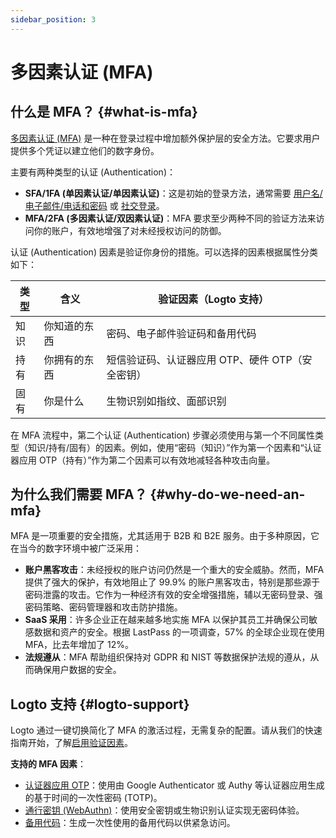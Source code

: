 ```yaml
---
sidebar_position: 3
---
```


# 多因素认证 (MFA)

## 什么是 MFA？ \{#what-is-mfa}

[多因素认证 (MFA)](https://auth.wiki/mfa) 是一种在登录过程中增加额外保护层的安全方法。它要求用户提供多个凭证以建立他们的数字身份。

主要有两种类型的认证 (Authentication)：

- **SFA/1FA (单因素认证/单因素认证)**：这是初始的登录方法，通常需要 [用户名/电子邮件/电话和密码](/end-user-flows/sign-up-and-sign-in/sign-in) 或 [社交登录](/end-user-flows/sign-up-and-sign-in/social-sign-in)。
- **MFA/2FA (多因素认证/双因素认证)**：MFA 要求至少两种不同的验证方法来访问你的账户，有效地增强了对未经授权访问的防御。

认证 (Authentication) 因素是验证你身份的措施。可以选择的因素根据属性分类如下：

| 类型 | 含义         | 验证因素（Logto 支持）                           |
| ---- | ------------ | ------------------------------------------------ |
| 知识 | 你知道的东西 | 密码、电子邮件验证码和备用代码                   |
| 持有 | 你拥有的东西 | 短信验证码、认证器应用 OTP、硬件 OTP（安全密钥） |
| 固有 | 你是什么     | 生物识别如指纹、面部识别                         |

在 MFA 流程中，第二个认证 (Authentication) 步骤必须使用与第一个不同属性类型（知识/持有/固有）的因素。例如，使用“密码（知识）”作为第一个因素和“认证器应用 OTP（持有）”作为第二个因素可以有效地减轻各种攻击向量。

## 为什么我们需要 MFA？ \{#why-do-we-need-an-mfa}

MFA 是一项重要的安全措施，尤其适用于 B2B 和 B2E 服务。由于多种原因，它在当今的数字环境中被广泛采用：

- **账户黑客攻击**：未经授权的账户访问仍然是一个重大的安全威胁。然而，MFA 提供了强大的保护，有效地阻止了 99.9% 的账户黑客攻击，特别是那些源于密码泄露的攻击。它作为一种经济有效的安全增强措施，辅以无密码登录、强密码策略、密码管理器和攻击防护措施。
- **SaaS 采用**：许多企业正在越来越多地实施 MFA 以保护其员工并确保公司敏感数据和资产的安全。根据 LastPass 的一项调查，57% 的全球企业现在使用 MFA，比去年增加了 12%。
- **法规遵从**：MFA 帮助组织保持对 GDPR 和 NIST 等数据保护法规的遵从，从而确保用户数据的安全。

## Logto 支持 \{#logto-support}

Logto 通过一键切换简化了 MFA 的激活过程，无需复杂的配置。请从我们的快速指南开始，了解[启用验证因素](/end-user-flows/mfa/configure-mfa)。

**支持的 MFA 因素**：

- [认证器应用 OTP](/end-user-flows/mfa/authenticator-app-otp)：使用由 Google Authenticator 或 Authy 等认证器应用生成的基于时间的一次性密码 (TOTP)。
- [通行密钥 (WebAuthn)](/end-user-flows/mfa/webauthn)：使用安全密钥或生物识别认证实现无密码体验。
- [备用代码](/end-user-flows/mfa/backup-codes)：生成一次性使用的备用代码以供紧急访问。
